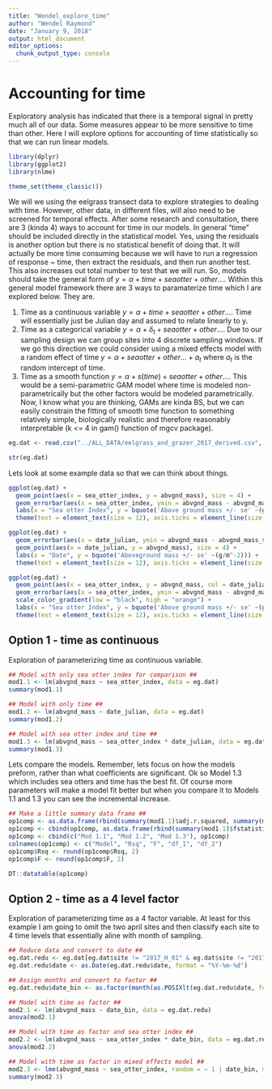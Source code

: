 ```yaml
---
title: "Wendel_explore_time"
author: "Wendel Raymond"
date: "January 9, 2018"
output: html_document
editor_options: 
  chunk_output_type: console
---
```

# Accounting for time
Exploratory analysis has indicated that there is a temporal signal in pretty much all of our data. Some measures appear to be more sensitive to time than other. Here I will explore options for accounting of time statistically so that we can run linear models.

```r
library(dplyr)
library(ggplot2)
library(nlme)

theme_set(theme_classic())
```

We will we using the eelgrass transect data to explore strategies to dealing with time. However, other data, in different files, will also need to be screened for temporal effects. After some research and consultation, there are 3 (kinda 4) ways to account for time in our models. In general "time" should be included directly in the statistical model. Yes, using the residuals is another option but there is no statistical benefit of doing that. It will actually be more time consuming because we will have to run a regression of response ~ time, then extract the residuals, and then run another test. This also increases out total number to test that we will run. So, models should take the general form of $y=\alpha + time + sea otter + other...$. Within this general model framework there are 3 ways to paramaterize time which I are explored below. They are.

1. Time as a continuous variable $y=\alpha + time + sea otter + other...$. Time will essentially just be Julian day and assumed to relate linearly to y.
2. Time as a categorical variable $y=\alpha + \delta_t +sea otter + other...$. Due to our sampling design we can group sites into 4 discrete sampling windows. If we go this direction we could consider using a mixed effects model with a random effect of time $y=\alpha + sea otter + other... + a_t$ where $a_t$ is the random intercept of time.
3. Time as a smooth function $y=\alpha + s(time) + sea otter + other...$. This would be a semi-parametric GAM model where time is modeled non-parametrically but the other factors would be modeled parametrically. Now, I know what you are thinking, GAMs are kinda BS, but we can easily constrain the fitting of smooth time function to something relatively simple, biologically realistic and therefore reasonably interpretable (k <= 4 in gam() function of mgcv package).

```r
eg.dat <- read.csv("../ALL_DATA/eelgrass_and_grazer_2017_derived.csv", stringsAsFactors = FALSE, header = TRUE)

str(eg.dat)
```

Lets look at some example data so that we can think about things.
```r
ggplot(eg.dat) +
  geom_point(aes(x = sea_otter_index, y = abvgnd_mass), size = 4) +
  geom_errorbar(aes(x = sea_otter_index, ymin = abvgnd_mass - abvgnd_mass_se, ymax = abvgnd_mass + abvgnd_mass_se), size = 1) +
  labs(x = "Sea otter Index", y = bquote('Above ground mass +/- se' ~(g/m^-2))) +
  theme(text = element_text(size = 12), axis.ticks = element_line(size = 2))

ggplot(eg.dat) +
  geom_errorbar(aes(x = date_julian, ymin = abvgnd_mass - abvgnd_mass_se, ymax = abvgnd_mass + abvgnd_mass_se), size = 1, width = 0) +
  geom_point(aes(x = date_julian, y = abvgnd_mass), size = 4) +
  labs(x = "Date", y = bquote('Aboveground mass +/- se' ~(g/m^-2))) +
  theme(text = element_text(size = 12), axis.ticks = element_line(size = 2))

ggplot(eg.dat) +
  geom_point(aes(x = sea_otter_index, y = abvgnd_mass, col = date_julian), size = 4) +
  geom_errorbar(aes(x = sea_otter_index, ymin = abvgnd_mass - abvgnd_mass_se, ymax = abvgnd_mass + abvgnd_mass_se), size = 1) +
  scale_color_gradient(low = "black", high = "orange") +
  labs(x = "Sea otter Index", y = bquote('Above ground mass +/- se' ~(g/m^-2))) +
  theme(text = element_text(size = 12), axis.ticks = element_line(size = 2))
```

## Option 1 - time as continuous
Exploration of parameterizing time as continuous variable.

```r
## Model with only sea otter index for comparison ##
mod1.1 <- lm(abvgnd_mass ~ sea_otter_index, data = eg.dat)
summary(mod1.1)

## Model with only time ##
mod1.2 <- lm(abvgnd_mass ~ date_julian, data = eg.dat)
summary(mod1.2)

## Model with sea otter index and time ##
mod1.3 <- lm(abvgnd_mass ~ sea_otter_index * date_julian, data = eg.dat)
summary(mod1.3)
```

Lets compare the models. Remember, lets focus on how the models preform, rather than what coefficients are significant. Ok so Model 1.3 which includes sea otters and time has the best fit. Of course more parameters will make a model fit better but when you compare it to Models 1.1 and 1.3 you can see the incremental increase.

```r
## Make a little summary data frame ##
op1comp <- as.data.frame(rbind(summary(mod1.1)$adj.r.squared, summary(mod1.2)$adj.r.squared, summary(mod1.3)$adj.r.squared))
op1comp <- cbind(op1comp, as.data.frame(rbind(summary(mod1.1)$fstatistic, summary(mod1.2)$fstatistic, summary(mod1.3)$fstatistic)))
op1comp <- cbind(c("Mod 1.1", "Mod 1.2", "Mod 1.3"), op1comp)
colnames(op1comp) <- c("Model", "Rsq", "F", "df_1", "df_2")
op1comp$Rsq <- round(op1comp$Rsq, 2)
op1comp$F <- round(op1comp$F, 2)

DT::datatable(op1comp)
```

## Option 2 - time as a 4 level factor
Exploration of parameterizing time as a 4 factor variable. At least for this example I am going to omit the two april sites and then classify each site to 4 time levels that essentially aline with month of sampling.

```r
## Reduce data and convert to date ##
eg.dat.redu <- eg.dat[eg.dat$site != "2017_H_01" & eg.dat$site != "2017_L_01",] 
eg.dat.redu$date <- as.Date(eg.dat.redu$date, format = "%Y-%m-%d")

## Assign months and convert to factor ##
eg.dat.redu$date_bin <- as.factor(month(as.POSIXlt(eg.dat.redu$date, format="%Y-%m-%d")))

```

```r
## Model with time as factor ##
mod2.1 <- lm(abvgnd_mass ~ date_bin, data = eg.dat.redu)
anova(mod2.1)

## Model with time as factor and sea otter index ##
mod2.2 <- lm(abvgnd_mass ~ sea_otter_index * date_bin, data = eg.dat.redu)
anova(mod2.2)

## Model with time as factor in mixed effects model ##
mod2.3 <- lme(abvgnd_mass ~ sea_otter_index, random = ~ 1 | date_bin, method = "ML", data = eg.dat.redu)
summary(mod2.3)
```

